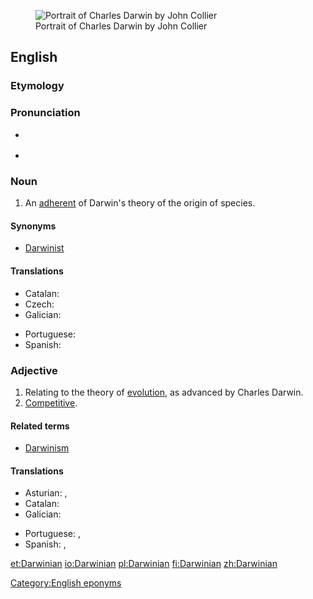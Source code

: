 [[Image:Charles_Robert_Darwin_by_John_Collier.jpg|right|thumb|Portrait of Charles Darwin by John Collier]]

==English==

===Etymology===
{{suffix|Darwin|ian|lang=en}}

===Pronunciation===
* {{a|UK}} {{IPA|/dɑː(ɹ)ˈwɪnɪən/|lang=en}}
* {{rhymes|ɪniən|lang=en}}

===Noun===
{{en-noun}}

# An [[adherent]] of Darwin's theory of the origin of species.

====Synonyms====
* [[Darwinist]]

====Translations====
{{trans-top|adherent of Darwin's theory}}
* Catalan: {{t|ca|darwinista|m|f}}
* Czech: {{t|cs|darwinista|m}}
* Galician: {{t|gl|darwinista|m|f}}
{{trans-mid}}
* Portuguese: {{t|pt|darwinista|m|f}}
* Spanish: {{t|es|darwinista|m|f}}
{{trans-bottom}}

===Adjective===
{{en-adj}}

# Relating to the theory of [[evolution]], as advanced by Charles Darwin.
# [[competitive|Competitive]].

====Related terms====
* [[Darwinism]]

====Translations====
{{trans-top|relating to the theory of evolution}}
* Asturian: {{t|ast|darvinianu}}, {{t|ast|darvinista}}
* Catalan: {{t|ca|darwinià}}
* Galician: {{t|gl|darwinista}}
{{trans-mid}}
* Portuguese: {{t|pt|darwiniano}}, {{t|pt|darwinista}}
* Spanish: {{t|es|darwiniano}}, {{t|es|darwinista}}
{{trans-bottom}}

[[Category:English eponyms]]

[[et:Darwinian]]
[[io:Darwinian]]
[[pl:Darwinian]]
[[fi:Darwinian]]
[[zh:Darwinian]]